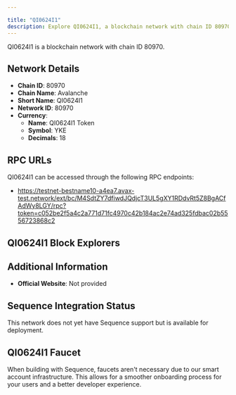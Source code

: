 ```yaml
---

title: "QI0624I1"
description: Explore QI0624I1, a blockchain network with chain ID 80970. Learn about its native currency, QI0624I1 Token, and how to interact with the network.
---
```




QI0624I1 is a blockchain network with chain ID 80970.

## Network Details

- **Chain ID**: 80970
- **Chain Name**: Avalanche
- **Short Name**: QI0624I1
- **Network ID**: 80970
- **Currency**: 
  - **Name**: QI0624I1 Token
  - **Symbol**: YKE
  - **Decimals**: 18

## RPC URLs

QI0624I1 can be accessed through the following RPC endpoints:

- https://testnet-bestname10-a4ea7.avax-test.network/ext/bc/M4SdtZY7dfiwdJQdjcT3UL5gXY1RDdvRt5Z8BgACfAdWy8LGY/rpc?token=c052be2f5a4c2a771d71fc4970c42b184ac2e74ad325fdbac02b5556723868c2

## QI0624I1 Block Explorers



## Additional Information

- **Official Website**: Not provided

## Sequence Integration Status

This network does not yet have Sequence support but is available for deployment.

## QI0624I1 Faucet

When building with Sequence, faucets aren't necessary due to our smart account infrastructure. This allows for a smoother onboarding process for your users and a better developer experience.
